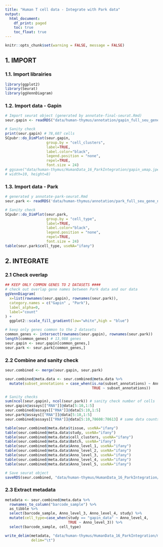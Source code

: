 ```yaml
---
title: "Human T cell data - Integrate with Park data"
output:
  html_document:
    df_print: paged
    toc: true
    toc_float: true
---
```


```r
knitr::opts_chunk$set(warning = FALSE, message = FALSE) 
```

## 1. IMPORT

### 1.1. Import librairies
```r
library(ggplot2)
library(Seurat)
library(ggVennDiagram)
```
### 1.2. Import data - Gapin
```r
# Import seurat object (generated by annotate-final-seurat.Rmd)
seur.gapin <- readRDS("data/human-thymus/annotation/gapin_full_seu_gene_names_updated_anno.rds") 

# Sanity check
print(seur.gapin) # 78,607 cells
SCpubr::do_DimPlot(seur.gapin, 
                   group.by = "cell_clusters",
                   label=TRUE,
                   label.color="black",
                   legend.position = "none",
                   repel=TRUE,
                   font.size = 24)
# ggsave("data/human-thymus/HumanData_16_ParkIntegration/gapin_umap.jpeg",
# width=10, height=8)
```


### 1.3. Import data - Park
```r
# generated y annotate-park-seurat.Rmd
seur.park <- readRDS('data/human-thymus/annotation/park_full_seu_gene_names_updated_anno.rds')

# Sanity check
SCpubr::do_DimPlot(seur.park,
                   group.by = "cell_type",
                   label=TRUE,
                   label.color="black",
                   legend.position = "none",
                   repel=TRUE,
                   font.size = 24)
table(seur.park$cell_type, useNA="ifany")
```
## 2. INTEGRATE

### 2.1 Check overlap
```r
## KEEP ONLY COMMON GENES TO 2 DATASETS ####
# check out overlap gene names between Park data and our data
ggVennDiagram(
  x=list(rownames(seur.gapin), rownames(seur.park)),
  category.names = c("Gapin" , "Park"),
  label_alpha=0,
  label="count"
) +
  ggplot2::scale_fill_gradient(low="white",high = "blue")

# keep only genes common to the 2 datasets
common_genes <- intersect(rownames(seur.gapin), rownames(seur.park))
length(common_genes) # 13,988 genes
seur.gapin <- seur.gapin[common_genes,]
seur.park <- seur.park[common_genes,]
```

### 2.2 Combine and sanity check
```r
seur.combined <- merge(seur.gapin, seur.park)

seur.combined@meta.data <- seur.combined@meta.data %>%
  mutate(subset_annotations = case_when(is.na(subset_annotations) ~ Anno_level_5,
                                        TRUE ~ subset_annotations))      

# Sanity checks
sum(ncol(seur.gapin), ncol(seur.park)) # sanity check number of cells
seur.gapin@assays[["RNA"]]@data[5:10,1:5]
seur.combined@assays[["RNA"]]@data[5:10,1:5]
seur.park@assays[["RNA"]]@data[5:10,1:5]
seur.combined@assays[["RNA"]]@data[5:10,78608:78613] # same data counts

table(seur.combined@meta.data$tissue, useNA="ifany")
table(seur.combined@meta.data$study, useNA="ifany")
table(seur.combined@meta.data$cell_clusters, useNA="ifany")
table(seur.combined@meta.data$Batch, useNA="ifany")
table(seur.combined@meta.data$Anno_level_1, useNA="ifany")
table(seur.combined@meta.data$Anno_level_2, useNA="ifany")
table(seur.combined@meta.data$Anno_level_3, useNA="ifany")
table(seur.combined@meta.data$Anno_level_4, useNA="ifany")
table(seur.combined@meta.data$Anno_level_5, useNA="ifany")

# Save seurat object
saveRDS(seur.combined, "data/human-thymus/HumanData_16_ParkIntegration/seurat_integrated_fullpark_fullgapin.rds")
```

### 2.3 Extract metadata
```r
metadata <- seur.combined@meta.data %>% 
  rownames_to_column("barcode_sample") %>%
  as_tibble %>%
  select(barcode_sample, Anno_level_3, Anno_level_4, study) %>%
  mutate(cell_type=case_when(study == "gapin_data" ~ Anno_level_4,
                             TRUE ~ Anno_level_3)) %>%
  select(barcode_sample, cell_type)

write_delim(metadata, "data/human-thymus/HumanData_16_ParkIntegration/metadata.tsv",
            delim="\t")
```

